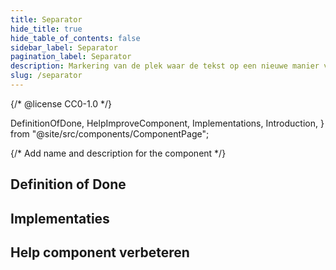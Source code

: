 ```yaml
---
title: Separator
hide_title: true
hide_table_of_contents: false
sidebar_label: Separator
pagination_label: Separator
description: Markering van de plek waar de tekst op een nieuwe manier verdergaat, zoals een nieuwe scène of een ander onderwerp.
slug: /separator
---
```


{/* @license CC0-1.0 */}

  DefinitionOfDone,
  HelpImproveComponent,
  Implementations,
  Introduction,
} from "@site/src/components/ComponentPage";

{/* Add name and description for the component */}


<Introduction component={component} headingLevel={1} description={description} />

## Definition of Done

<DefinitionOfDone component={component} headingLevel={3} />

## Implementaties

<Implementations component={component} headingLevel={3} />

## Help component verbeteren

<HelpImproveComponent component={component} headingLevel={3} />
